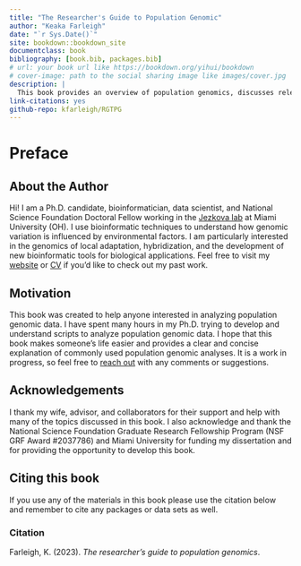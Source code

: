 --- 
title: "The Researcher's Guide to Population Genomic"
author: "Keaka Farleigh"
date: "`r Sys.Date()`"
site: bookdown::bookdown_site
documentclass: book
bibliography: [book.bib, packages.bib]
# url: your book url like https://bookdown.org/yihui/bookdown
# cover-image: path to the social sharing image like images/cover.jpg
description: |
  This book provides an overview of population genomics, discusses relevant statistics, and includes tested tutorials and workflows that can be applied to population genomic datasets.
link-citations: yes
github-repo: kfarleigh/RGTPG
---

# Preface {-}
## About the Author {-}
Hi! I am a Ph.D. candidate, bioinformatician, data scientist, and National Science Foundation Doctoral Fellow working in the [Jezkova lab](https://caloprymnus.com/) at Miami University (OH). I use bioinformatic techniques to understand how genomic variation is influenced by environmental factors. I am particularly interested in the genomics of local adaptation, hybridization, and the development of new bioinformatic tools for biological applications. Feel free to visit my [website](https://kfarleigh.github.io/) or [CV](https://kfarleigh.github.io/CV/KFarleigh_CV_9-1-2023.pdf) if you'd like to check out my past work. 

## Motivation  {-}
This book was created to help anyone interested in analyzing population genomic data. I have spent many hours in my Ph.D. trying to develop and understand scripts to analyze population genomic data. I hope that this book makes someone's life easier and provides a clear and concise explanation of commonly used population genomic analyses. It is a work in progress, so feel free to [reach out](https://kfarleigh.github.io/contact/) with any comments or suggestions.


## Acknowledgements {-}
I thank my wife, advisor, and collaborators for their support and help with many of the topics discussed in this book. I also acknowledge and thank the National Science Foundation Graduate Research Fellowship Program (NSF GRF Award #2037786) and Miami University for funding my dissertation and for providing the opportunity to develop this book.

## Citing this book {-}
If you use any of the materials in this book please use the citation below and remember to cite any packages or data sets as well. 

### Citation {-}
Farleigh, K. (2023). *The researcher's guide to population genomics*. 